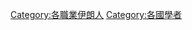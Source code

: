 {{Commonscat|Academics from Iran}}

[[Category:各職業伊朗人|Category:各職業伊朗人]]
[[Category:各國學者|Category:各國學者]]